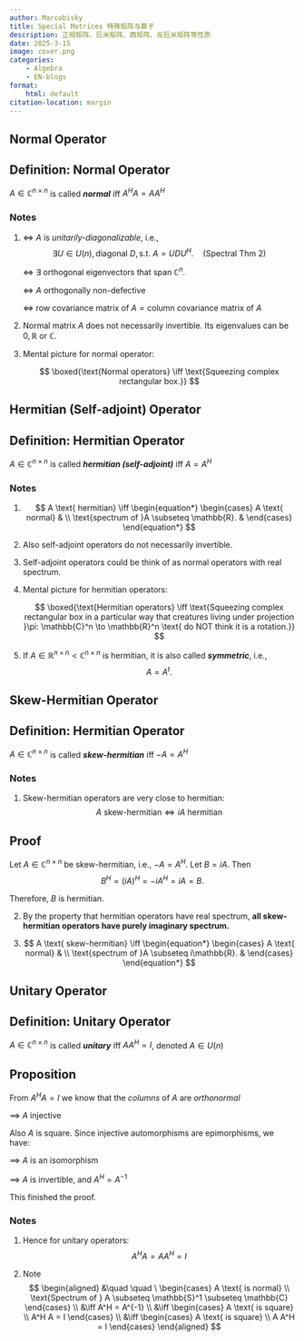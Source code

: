 ```yaml
---
author: Marcobisky
title: Special Matrices 特殊矩阵与算子
description: 正规矩阵、厄米矩阵、酉矩阵、反厄米矩阵等性质
date: 2025-3-15
image: cover.png
categories:
    - Algebra
    - EN-blogs
format: 
    html: default
citation-location: margin
---
```


<!-- ## Big Picture -->

## Normal Operator

<!-- ----------------------------------------- -->
::: {.callout-tip icon=false}
## Definition: Normal Operator
::: {#def-normal-operator .callout-def}
$A \in \mathbb{C}^{n \times n}$ is called ***normal*** iff $A^H A = AA^H$
:::
:::
<!-- ----------------------------------------- -->

### Notes

1. $\iff$ $A$ is *unitarily-diagonalizable*, i.e.,
    $$
    \exists U \in U(n), \text{diagonal } D, \text{s.t. } A = UDU^H. \quad (\text{Spectral Thm 2})
    $$

    $\iff$ $\exists \text{ orthogonal eigenvectors that span } \mathbb{C}^n.$

    $\iff$ $A \text{ orthogonally non-defective}$

    $\iff$ $\text{row covariance matrix of }A = \text{column covariance matrix of }A$

2. Normal matrix $A$ does not necessarily invertible. Its eigenvalues can be $0, \mathbb{R}$ or $\mathbb{C}$.

3. Mental picture for normal operator:

    $$
    \boxed{\text{Normal operators} \iff \text{Squeezing complex rectangular box.}}
    $$

## Hermitian (Self-adjoint) Operator

<!-- ----------------------------------------- -->
::: {.callout-tip icon=false}
## Definition: Hermitian Operator
::: {#def-hermitian-operator .callout-def}
$A \in \mathbb{C}^{n \times n}$ is called ***hermitian (self-adjoint)*** iff $A = A^H$
:::
:::
<!-- ----------------------------------------- -->

### Notes

1. 
$$
A \text{ hermitian}
\iff \begin{equation*}
  \begin{cases} A \text{ normal} &  \\ \text{spectrum of }A \subseteq \mathbb{R}. &  \end{cases}
\end{equation*}
$$

2. Also self-adjoint operators do not necessarily invertible.

3. Self-adjoint operators could be think of as normal operators with real spectrum.

4. Mental picture for hermitian operators:

    $$
    \boxed{\text{Hermitian operators} \iff \text{Squeezing complex rectangular box in a particular way that creatures living under projection }\pi: \mathbb{C}^n \to \mathbb{R}^n \text{ do NOT think it is a rotation.}}
    $$

5. If $A \in \mathbb{R}^{n\times n} < \mathbb{C}^{n\times n}$ is hermitian, it is also called ***symmetric***, i.e.,
    $$
    A = A^t.
    $$


## Skew-Hermitian Operator

<!-- ----------------------------------------- -->
::: {.callout-tip icon=false}
## Definition: Hermitian Operator
::: {#def-skew-hermitian-operator .callout-def}
$A \in \mathbb{C}^{n \times n}$ is called ***skew-hermitian*** iff $-A = A^H$
:::
:::
<!-- ----------------------------------------- -->

### Notes

1. Skew-hermitian operators are very close to hermitian:
    $$
    A \text{ skew-hermitian} \iff iA \text{ hermitian}
    $$

<!-- ----------------------------------------- -->
::: {.callout-note icon=true collapse=true}
## Proof
Let $A \in \mathbb{C}^{n \times n}$ be skew-hermitian, i.e., $-A = A^H$. Let $B = iA$. Then
$$
B^H = (iA)^H = -iA^H = iA = B.
$$

Therefore, $B$ is hermitian.
:::
<!-- ----------------------------------------- -->


2. By the property that hermitian operators have real spectrum, **all skew-hermitian operators have purely imaginary spectrum.**

3.
$$
A \text{ skew-hermitian}
\iff \begin{equation*}
  \begin{cases} A \text{ normal} &  \\ \text{spectrum of }A \subseteq i\mathbb{R}. &  \end{cases}
\end{equation*}
$$

## Unitary Operator

<!-- ----------------------------------------- -->
::: {.callout-tip icon=false}
## Definition: Unitary Operator
::: {#def-unitary-operator .callout-def}
$A \in \mathbb{C}^{n \times n}$ is called ***unitary*** iff $AA^H = I$, denoted $A \in U(n)$
:::
:::
<!-- ----------------------------------------- -->

<!-- ----------------------------------------- -->
::: {.callout-tip icon=false}
## Proposition
::: {#prp- .callout-prp}

\begin{equation*}
    \begin{cases} A \text{ square} &  \\ A^HA = I &  \end{cases}

    \implies A A^H = I
\end{equation*}

:::
:::
<!-- ----------------------------------------- -->

::: {.proof}
From $A^H A = I$ we know that the *columns* of $A$ are *orthonormal*

$\implies$ $A$ injective

Also $A$ is square. Since injective automorphisms are epimorphisms, we have:

$\implies$ $A$ is an isomorphism

$\implies$ $A$ is invertible, and $A^H = A^{-1}$

This finished the proof.
:::

### Notes

1. Hence for unitary operators:
    $$
    A^H A = A A^H = I
    $$

2. Note
$$
\begin{aligned}
    &\quad \quad \ \begin{cases}
        A \text{ is normal} \\
        \text{Spectrum of } A \subseteq \mathbb{S}^1 \subseteq \mathbb{C}
    \end{cases} \\
    &\iff A^H = A^{-1} \\
    &\iff 
    \begin{cases}
        A \text{ is square} \\
        A^H A = I
    \end{cases} \\
    &\iff 
    \begin{cases}
        A \text{ is square} \\
        A A^H = I
    \end{cases}
\end{aligned}
$$


<!-- ## Rotation Matrix (Special Unitary) -->
